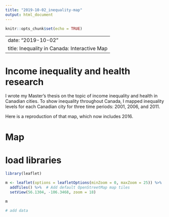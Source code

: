 ```yaml
---
title: "2019-10-02_inequality-map"
output: html_document
---
```


```r
knitr::opts_chunk$set(echo = TRUE)
```

---
date: "2019-10-02"
title: Inequality in Canada: Interactive Map
---

# Income inequality and health research

I wrote my Master's thesis on the topic of income inequality and health in Canadian cities. To show inequality throughout Canada, I mapped inequality levels for each Canadian city for three time periods: 2001, 2006, and 2011.

Here is a reproduction of that map, which now includes 2016.

# Map

# load libraries
```r

library(leaflet)

m <- leaflet(options = leafletOptions(minZoom = 0, maxZoom = 25)) %>%
  addTiles() %>%  # Add default OpenStreetMap map tiles
  setView(56.1304, -106.3468, zoom = 18)

m

# add data


```

